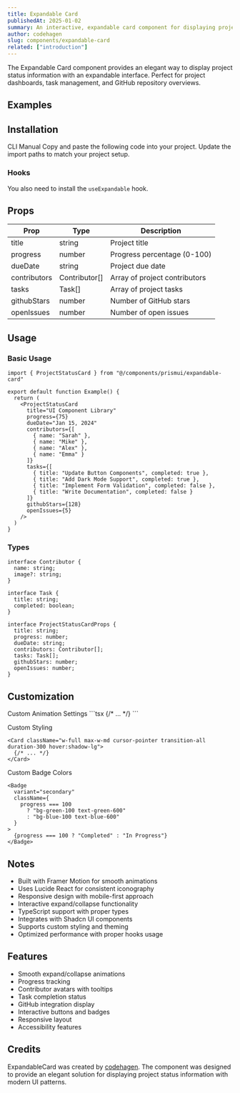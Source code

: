 ```yaml
---
title: Expandable Card
publishedAt: 2025-01-02
summary: An interactive, expandable card component for displaying project status and details with smooth animations.
author: codehagen
slug: components/expandable-card
related: ["introduction"]
---
```


<ComponentPreview name="expandable-card-basic" />

<Note variant="info">
  The Expandable Card component provides an elegant way to display project status information with an expandable interface. Perfect for project dashboards, task management, and GitHub repository overviews.
</Note>

## Examples

<ComponentPreview name="expandable-card-demo" />

## Installation

<Tabs defaultValue="cli">
  <TabsList>
    <TabsTrigger value="cli">CLI</TabsTrigger>
    <TabsTrigger value="manual">Manual</TabsTrigger>
  </TabsList>
  <TabsContent value="cli">
    <ComponentSource name="expandable-card" isCli />
  </TabsContent>
  <TabsContent value="manual">
    <Steps>
      <Step>Copy and paste the following code into your project.</Step>
      <ComponentSource name="expandable-card" />
      <Step>Update the import paths to match your project setup.</Step>
    </Steps>
  </TabsContent>
</Tabs>

### Hooks
You also need to install the `useExpandable` hook.

<ComponentSource name="use-expandable" />

## Props

| Prop | Type | Description |
| --- | --- | --- |
| title | string | Project title |
| progress | number | Progress percentage (0-100) |
| dueDate | string | Project due date |
| contributors | Contributor[] | Array of project contributors |
| tasks | Task[] | Array of project tasks |
| githubStars | number | Number of GitHub stars |
| openIssues | number | Number of open issues |

## Usage

### Basic Usage

```tsx
import { ProjectStatusCard } from "@/components/prismui/expandable-card"

export default function Example() {
  return (
    <ProjectStatusCard
      title="UI Component Library"
      progress={75}
      dueDate="Jan 15, 2024"
      contributors={[
        { name: "Sarah" },
        { name: "Mike" },
        { name: "Alex" },
        { name: "Emma" }
      ]}
      tasks={[
        { title: "Update Button Components", completed: true },
        { title: "Add Dark Mode Support", completed: true },
        { title: "Implement Form Validation", completed: false },
        { title: "Write Documentation", completed: false }
      ]}
      githubStars={128}
      openIssues={5}
    />
  )
}
```

### Types

```tsx
interface Contributor {
  name: string;
  image?: string;
}

interface Task {
  title: string;
  completed: boolean;
}

interface ProjectStatusCardProps {
  title: string;
  progress: number;
  dueDate: string;
  contributors: Contributor[];
  tasks: Task[];
  githubStars: number;
  openIssues: number;
}
```

## Customization

<Steps>
  <Step>Custom Animation Settings</Step>
  ```tsx
  <motion.div
    style={{ height: animatedHeight }}
    transition={{ 
      type: "spring", 
      stiffness: 300, 
      damping: 30 
    }}
  >
    {/* ... */}
  </motion.div>
  ```

  <Step>Custom Styling</Step>
  ```tsx
  <Card className="w-full max-w-md cursor-pointer transition-all duration-300 hover:shadow-lg">
    {/* ... */}
  </Card>
  ```

  <Step>Custom Badge Colors</Step>
  ```tsx
  <Badge
    variant="secondary"
    className={
      progress === 100
        ? "bg-green-100 text-green-600"
        : "bg-blue-100 text-blue-600"
    }
  >
    {progress === 100 ? "Completed" : "In Progress"}
  </Badge>
  ```
</Steps>

## Notes

- Built with Framer Motion for smooth animations
- Uses Lucide React for consistent iconography
- Responsive design with mobile-first approach
- Interactive expand/collapse functionality
- TypeScript support with proper types
- Integrates with Shadcn UI components
- Supports custom styling and theming
- Optimized performance with proper hooks usage

## Features

- Smooth expand/collapse animations
- Progress tracking
- Contributor avatars with tooltips
- Task completion status
- GitHub integration display
- Interactive buttons and badges
- Responsive layout
- Accessibility features

## Credits

ExpandableCard was created by [codehagen](https://twitter.com/codehagen). The component was designed to provide an elegant solution for displaying project status information with modern UI patterns. 